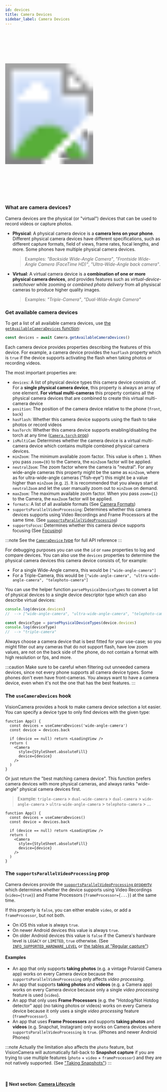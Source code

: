 ```yaml
---
id: devices
title: Camera Devices
sidebar_label: Camera Devices
---
```



<div>
  <svg xmlns="http://www.w3.org/2000/svg" width="283" height="535" style={{ float: 'right' }}>
    <image href={useBaseUrl("img/demo.gif")} x="18" y="33" width="247" height="469"  />
    <image href={useBaseUrl("img/frame.png")} width="283" height="535" />
  </svg>
</div>

### What are camera devices?

Camera devices are the physical (or "virtual") devices that can be used to record videos or capture photos.

* **Physical**: A physical camera device is a **camera lens on your phone**. Different physical camera devices have different specifications, such as different capture formats, field of views, frame rates, focal lengths, and more. Some phones have multiple physical camera devices.

  > Examples: _"Backside Wide-Angle Camera"_, _"Frontside Wide-Angle Camera (FaceTime HD)"_, _"Ultra-Wide-Angle back camera"_.

* **Virtual**: A virtual camera device is a **combination of one or more physical camera devices**, and provides features such as _virtual-device-switchover_ while zooming or _combined photo delivery_ from all physiscal cameras to produce higher quality images.

  > Examples: _"Triple-Camera"_, _"Dual-Wide-Angle Camera"_

### Get available camera devices

To get a list of all available camera devices, use [the `getAvailableCameraDevices` function](/docs/api/classes/camera.camera-1#getavailablecameradevices):

```ts
const devices = await Camera.getAvailableCameraDevices()
```

Each camera device provides properties describing the features of this device. For example, a camera device provides the `hasFlash` property which is `true` if the device supports activating the flash when taking photos or recording videos.

The most important properties are:

* `devices`: A list of physical device types this camera device consists of. For a **single physical camera device**, this property is always an array of one element. **For virtual multi-cameras** this property contains all the physical camera devices that are combined to create this virtual multi-camera device
* `position`: The position of the camera device relative to the phone (`front`, `back`)
* `hasFlash`: Whether this camera device supports using the flash to take photos or record videos
* `hasTorch`: Whether this camera device supports enabling/disabling the torch at any time ([`Camera.torch` prop](/docs/api/interfaces/cameraprops.cameraprops-1#torch))
* `isMultiCam`: Determines whether the camera device is a virtual multi-camera device which contains multiple combined physical camera devices.
* `minZoom`: The minimum available zoom factor. This value is often `1`. When you pass `zoom={0}` to the Camera, the `minZoom` factor will be applied.
* `neutralZoom`: The zoom factor where the camera is "neutral". For any wide-angle cameras this property might be the same as `minZoom`, where as for ultra-wide-angle cameras ("fish-eye") this might be a value higher than `minZoom` (e.g. `2`). It is recommended that you always start at `neutralZoom` and let the user manually zoom out to `minZoom` on demand.
* `maxZoom`: The maximum available zoom factor. When you pass `zoom={1}` to the Camera, the `maxZoom` factor will be applied.
* `formats`: A list of all available formats (See [Camera Formats](formats))
* `supportsParallelVideoProcessing`: Determines whether this camera devices supports using Video Recordings and Frame Processors at the same time. (See [`supportsParallelVideoProcessing`](#the-supportsparallelvideoprocessing-prop))
* `supportsFocus`: Determines whether this camera device supports focusing (See [Focusing](focusing))

:::note
See the [`CameraDevice` type](/docs/api/interfaces/cameradevice.cameradevice-1) for full API reference
:::

For debugging purposes you can use the `id` or `name` properties to log and compare devices. You can also use the `devices` properties to determine the physical camera devices this camera device consists of, for example:

* For a single Wide-Angle camera, this would be `["wide-angle-camera"]`
* For a Triple-Camera, this would be `["wide-angle-camera", "ultra-wide-angle-camera", "telephoto-camera"]`

You can use the helper function `parsePhysicalDeviceTypes` to convert a list of physical devices to a single device descriptor type which can also describe virtual devices:

```ts
console.log(device.devices)
//  --> ["wide-angle-camera", "ultra-wide-angle-camera", "telephoto-camera"]

const deviceType = parsePhysicalDeviceTypes(device.devices)
console.log(deviceType)
//  --> "triple-camera"
```

Always choose a camera device that is best fitted for your use-case; so you might filter out any cameras that do not support flash, have low zoom values, are not on the back side of the phone, do not contain a format with high resolution or fps, and more.

:::caution
Make sure to be careful when filtering out unneeded camera devices, since not every phone supports all camera device types. Some phones don't even have front-cameras. You always want to have a camera device, even when it's not the one that has the best features.
:::

### The `useCameraDevices` hook

VisionCamera provides a hook to make camera device selection a lot easier. You can specify a device type to only find devices with the given type:

```tsx
function App() {
  const devices = useCameraDevices('wide-angle-camera')
  const device = devices.back

  if (device == null) return <LoadingView />
  return (
    <Camera
      style={StyleSheet.absoluteFill}
      device={device}
    />
  )
}
```

Or just return the "best matching camera device". This function prefers camera devices with more physical cameras, and always ranks "wide-angle" physical camera devices first.

> Example: `triple-camera` > `dual-wide-camera` > `dual-camera` > `wide-angle-camera` > `ultra-wide-angle-camera` > `telephoto-camera` > ...

```tsx
function App() {
  const devices = useCameraDevices()
  const device = devices.back

  if (device == null) return <LoadingView />
  return (
    <Camera
      style={StyleSheet.absoluteFill}
      device={device}
    />
  )
}
```

### The `supportsParallelVideoProcessing` prop

Camera devices provide the [`supportsParallelVideoProcessing` property](/docs/api/interfaces/cameradevice.cameradevice-1#supportsparallelvideoprocessing) which determines whether the device supports using Video Recordings (`video={true}`) and Frame Processors (`frameProcessor={...}`) at the same time.

If this property is `false`, you can either enable `video`, or add a `frameProcessor`, but not both.

* On iOS this value is always `true`.
* On newer Android devices this value is always `true`.
* On older Android devices this value is `false` if the Camera's hardware level is `LEGACY` or `LIMITED`, `true` otherwise. (See [`INFO_SUPPORTED_HARDWARE_LEVEL`](https://developer.android.com/reference/android/hardware/camera2/CameraCharacteristics#INFO_SUPPORTED_HARDWARE_LEVEL) or [the tables at "Regular capture"](https://developer.android.com/reference/android/hardware/camera2/CameraDevice#regular-capture))

#### Examples

* An app that only supports **taking photos** (e.g. a vintage Polaroid Camera app) works on every Camera device because the `supportsParallelVideoProcessing` only affects _video processing_.
* An app that supports **taking photos** and **videos** (e.g. a Camera app) works on every Camera device because only a single _video processing_ feature is used (`video`).
* An app that only uses **Frame Processors** (e.g. the "Hotdog/Not Hotdog detector" app) (no taking photos or videos) works on every Camera device because it only uses a single _video processing_ feature (`frameProcessor`).
* An app that uses **Frame Processors** and supports **taking photos** and **videos** (e.g. Snapchat, Instagram) only works on Camera devices where `supportsParallelVideoProcessing` is `true`. (iPhones and newer Android Phones)

:::note
Actually the limitation also affects the `photo` feature, but VisionCamera will automatically fall-back to **Snapshot capture** if you are trying to use multiple features (`photo` + `video` + `frameProcessor`) and they are not natively supported. (See ["Taking Snapshots"](/docs/guides/capturing#taking-snapshots))
:::

<br />

#### 🚀 Next section: [Camera Lifecycle](lifecycle)
